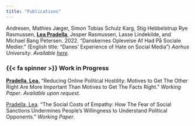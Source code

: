 ```yaml
---
title: "Publications"
---
```


Andresen, Mathies Jæger, Simon Tobias Schulz Karg, Stig Hebbelstrup Rye Rasmussen, [**Lea Pradella**]{.underline}, Jesper Rasmussen, Lasse Lindekilde, and Michael Bang Petersen. 2022. "Danskernes Oplevelse Af Had På Sociale Medier." (English title: "Danes' Experience of Hate on Social Media") *Aarhus University*. *Available [here](https://pure.au.dk/portal/files/271291115/Danskernes_oplevelse_af_had_pa_de_sociale_medier_Rapport_Aarhus_Universitet_.pdf).*

### {{< fa spinner >}} Work in Progress

[**Pradella, Lea.**]{.underline} "Reducing Online Political Hostility: Motives to Get The Other Right Are More Important Than Motives to Get The Facts Right." *Working Paper*. *Available upon request.*

[Pradella, Lea]{.underline}. "The Social Costs of Empathy:
How The Fear of Social Sanctions Undermines People’s
Willingness to Understand Political Opponents." *Working Paper*.
